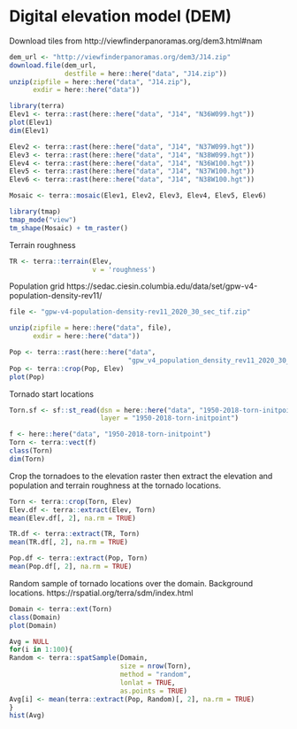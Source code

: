 # Digital elevation model (DEM)

Download tiles from http://viewfinderpanoramas.org/dem3.html#nam

```r
dem_url <- "http://viewfinderpanoramas.org/dem3/J14.zip"
download.file(dem_url,
              destfile = here::here("data", "J14.zip"))
unzip(zipfile = here::here("data", "J14.zip"),
      exdir = here::here("data"))
```

```r
library(terra)
Elev1 <- terra::rast(here::here("data", "J14", "N36W099.hgt"))
plot(Elev1)
dim(Elev1)

Elev2 <- terra::rast(here::here("data", "J14", "N37W099.hgt"))
Elev3 <- terra::rast(here::here("data", "J14", "N38W099.hgt"))
Elev4 <- terra::rast(here::here("data", "J14", "N36W100.hgt"))
Elev5 <- terra::rast(here::here("data", "J14", "N37W100.hgt"))
Elev6 <- terra::rast(here::here("data", "J14", "N38W100.hgt"))

Mosaic <- terra::mosaic(Elev1, Elev2, Elev3, Elev4, Elev5, Elev6)
```

```r
library(tmap)
tmap_mode("view")
tm_shape(Mosaic) + tm_raster()
```

Terrain roughness
```r
TR <- terra::terrain(Elev, 
                     v = 'roughness')
```

Population grid https://sedac.ciesin.columbia.edu/data/set/gpw-v4-population-density-rev11/
```r
file <- "gpw-v4-population-density-rev11_2020_30_sec_tif.zip"

unzip(zipfile = here::here("data", file),
      exdir = here::here("data"))

Pop <- terra::rast(here::here("data", 
                              "gpw_v4_population_density_rev11_2020_30_sec.tif"))
Pop <- terra::crop(Pop, Elev)
plot(Pop)
```

Tornado start locations
```r
Torn.sf <- sf::st_read(dsn = here::here("data", "1950-2018-torn-initpoint"), 
                       layer = "1950-2018-torn-initpoint")

f <- here::here("data", "1950-2018-torn-initpoint")
Torn <- terra::vect(f)
class(Torn)
dim(Torn)
```

Crop the tornadoes to the elevation raster then extract the elevation and population and terrain roughness at the tornado locations.
```r
Torn <- terra::crop(Torn, Elev)
Elev.df <- terra::extract(Elev, Torn)
mean(Elev.df[, 2], na.rm = TRUE)

TR.df <- terra::extract(TR, Torn)
mean(TR.df[, 2], na.rm = TRUE)

Pop.df <- terra::extract(Pop, Torn)
mean(Pop.df[, 2], na.rm = TRUE)
```

Random sample of tornado locations over the domain. Background locations. https://rspatial.org/terra/sdm/index.html
```r
Domain <- terra::ext(Torn)
class(Domain)
plot(Domain)
```

```r
Avg = NULL
for(i in 1:100){
Random <- terra::spatSample(Domain, 
                            size = nrow(Torn),
                            method = "random",
                            lonlat = TRUE,
                            as.points = TRUE)
Avg[i] <- mean(terra::extract(Pop, Random)[, 2], na.rm = TRUE)
}
hist(Avg)
```
